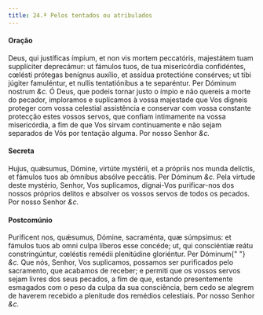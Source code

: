 ```yaml
---
title: 24.ª Pelos tentados ou atribulados
---
```


#### Oração

<div class="grid grid-cols-2 gap-5">
  <span class="text-justify">
    Deus, qui justíficas ímpium, et non vis mortem peccatóris, majestátem tuam
    supplíciter deprecámur: ut fámulos tuos, de tua misericórdia confidéntes,
    cœlésti prótegas benígnus auxílio, et assídua protectióne consérves; ut tibi
    júgiter famuléntur, et nullis tentatiónibus a te separéntur. Per Dóminum
    nostrum <em>&c.</em>
  </span>
  <span class="text-justify">
    Ó Deus, que podeis tornar justo o ímpio e não quereis a morte do pecador,
    imploramos e suplicamos à vossa majestade que Vos digneis proteger com vossa
    celestial assistência e conservar com vossa constante protecção estes vossos
    servos, que confiam intimamente na vossa misericórdia, a fim de que Vos
    sirvam continuamente e não sejam separados de Vós por tentação alguma. Por
    nosso Senhor <em>&c.</em>
  </span>
</div>

#### Secreta

<div class="grid grid-cols-2 gap-5">
  <span class="text-justify">
    Hujus, quǽsumus, Dómine, virtúte mystérii, et a própriis nos munda delíctis,
    et fámulos tuos ab ómnibus absólve peccátis. Per Dóminum <em>&c.</em>
  </span>
  <span class="text-justify">
    Pela virtude deste mystério, Senhor, Vos suplicamos, dignai-Vos
    purificar-nos dos nossos próprios delitos e absolver os vossos servos de
    todos os pecados. Por nosso Senhor <em>&c.</em>
  </span>
</div>

#### Postcomúnio

<div class="grid grid-cols-2 gap-5">
  <span class="text-justify">
    Puríficent nos, quǽsumus, Dómine, sacraménta, quæ súmpsimus: et fámulos tuos
    ab omni culpa líberos esse concéde; ut, qui consciéntiæ reátu
    constringúntur, cœléstis remédii plenitúdine gloriéntur. Per Dóminum{" "}
    <em>&c.</em>
  </span>
  <span class="text-justify">
    Que nós, Senhor, Vos suplicamos, possamos ser purificados pelo sacramento,
    que acabamos de receber; e permiti que os vossos servos sejam livres dos
    seus pecados, a fim de que, estando presentemente esmagados com o peso da
    culpa da sua consciência, bem cedo se alegrem de haverem recebido a
    plenitude dos remédios celestiais. Por nosso Senhor <em>&c.</em>
  </span>
</div>

